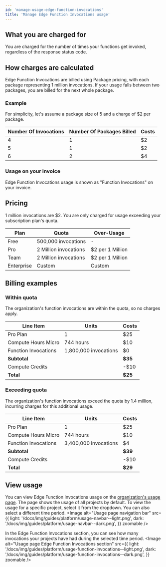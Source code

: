 ```yaml
---
id: 'manage-usage-edge-function-invocations'
title: 'Manage Edge Function Invocations usage'
---
```


## What you are charged for
You are charged for the number of times your functions get invoked, regardless of the response status code.

## How charges are calculated
Edge Function Invocations are billed using Package pricing, with each package representing 1 million invocations. If your usage falls between two packages, you are billed for the next whole package.

### Example
For simplicity, let's assume a package size of 5 and a charge of $2 per package.

| Number Of Invocations | Number Of Packages Billed | Costs |
|-----------------------|---------------------------|-------|
| 4                     | 1                         | $2    |
| 5                     | 1                         | $2    |
| 6                     | 2                         | $4    |

### Usage on your invoice
Edge Function Invocations usage is shown as "Function Invocations" on your invoice.

## Pricing
1 million invocations are $2. You are only charged for usage exceeding your subscription plan's quota.

| Plan       | Quota                 | Over-Usage       |
|------------|-----------------------|------------------|
| Free       | 500,000 invocations   | -                |
| Pro        | 2 Million invocations | $2 per 1 Million |
| Team       | 2 Million invocations | $2 per 1 Million |
| Enterprise | Custom                | Custom           |

## Billing examples
### Within quota
The organization's function invocations are within the quota, so no charges apply.

| Line Item            | Units                 | Costs   |
|----------------------|-----------------------|---------|
| Pro Plan             | 1                     | $25     |
| Compute Hours Micro  | 744 hours             | $10     |
| Function Invocations | 1,800,000 invocations | $0      |
| **Subtotal**         |                       | **$35** |
| Compute Credits      |                       | -$10    |
| **Total**            |                       | **$25** |

### Exceeding quota
The organization's function invocations exceed the quota by 1.4 million, incurring charges for this additional usage.

| Line Item            | Units                 | Costs   |
|----------------------|-----------------------|---------|
| Pro Plan             | 1                     | $25     |
| Compute Hours Micro  | 744 hours             | $10     |
| Function Invocations | 3,400,000 invocations | $4      |
| **Subtotal**         |                       | **$39** |
| Compute Credits      |                       | -$10    |
| **Total**            |                       | **$29** |

## View usage
You can view Edge Function Invocations usage on the [organization's usage page](https://supabase.com/dashboard/org/_/usage). The page shows the usage of all projects by default. To view the usage for a specific project, select it from the dropdown. You can also select a different time period.
<Image
  alt="Usage page navigation bar"
  src={{
    light: '/docs/img/guides/platform/usage-navbar--light.png',
    dark: '/docs/img/guides/platform/usage-navbar--dark.png',
  }}
  zoomable
/>

In the Edge Function Invocations section, you can see how many invocations your projects have had during the selected time period.
<Image
  alt="Usage page Edge Function Invocations section"
  src={{
    light: '/docs/img/guides/platform/usage-function-invocations--light.png',
    dark: '/docs/img/guides/platform/usage-function-invocations--dark.png',
  }}
  zoomable
/>